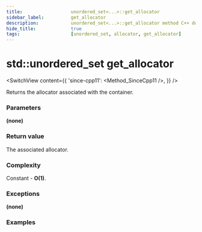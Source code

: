 ```yaml
---
title:					unordered_set<...>::get_allocator
sidebar_label:			get_allocator
description:			unordered_set<...>::get_allocator method C++ documentation
hide_title:				true
tags:					[unordered_set, allocator, get_allocator]
---
```



<!----------------- Codes ---------------------->

<!-- get_allocator() -->

# std::unordered_set get_allocator

<SwitchView content={{
    'since-cpp11': <Method_SinceCpp11 />,
}} />

Returns the allocator associated with the container.

### Parameters

**(none)**
 
### Return value

The associated allocator.

### Complexity

Constant - **O(1)**.

### Exceptions

**(none)**

### Examples

<ImproveSection />
